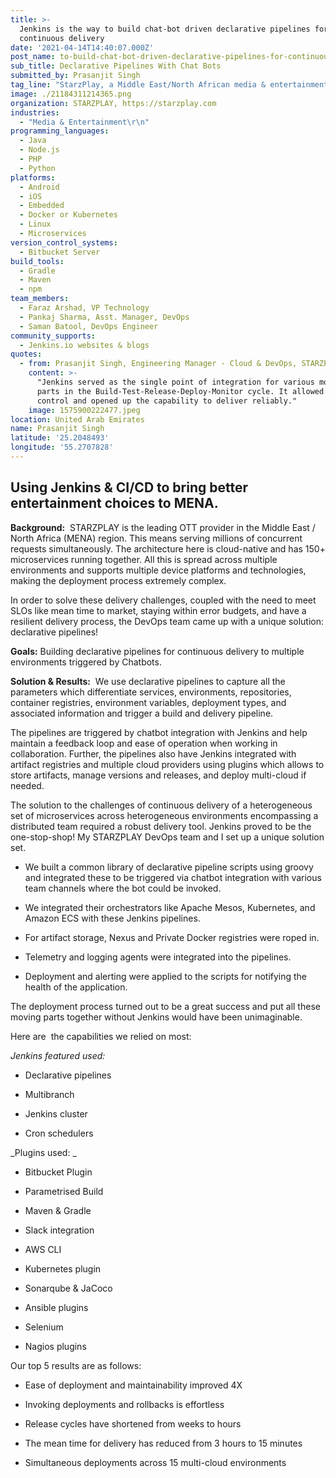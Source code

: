 ```yaml
---
title: >-
  Jenkins is the way to build chat-bot driven declarative pipelines for
  continuous delivery
date: '2021-04-14T14:40:07.000Z'
post_name: to-build-chat-bot-driven-declarative-pipelines-for-continuous-delivery
sub_title: Declarative Pipelines With Chat Bots
submitted_by: Prasanjit Singh
tag_line: "StarzPlay, a Middle East/North African media & entertainment company, couldn’t imagine deploying CI/CD without Jenkins.\_"
image: ./21184311214365.png
organization: STARZPLAY, https://starzplay.com
industries:
  - "Media & Entertainment\r\n"
programming_languages:
  - Java
  - Node.js
  - PHP
  - Python
platforms:
  - Android
  - iOS
  - Embedded
  - Docker or Kubernetes
  - Linux
  - Microservices
version_control_systems:
  - Bitbucket Server
build_tools:
  - Gradle
  - Maven
  - npm
team_members:
  - Faraz Arshad, VP Technology
  - Pankaj Sharma, Asst. Manager, DevOps
  - Saman Batool, DevOps Engineer
community_supports:
  - Jenkins.io websites & blogs
quotes:
  - from: Prasanjit Singh, Engineering Manager - Cloud & DevOps, STARZPLAY
    content: >-
      "Jenkins served as the single point of integration for various moving
      parts in the Build-Test-Release-Deploy-Monitor cycle. It allowed federated
      control and opened up the capability to deliver reliably."
    image: 1575900222477.jpeg
location: United Arab Emirates
name: Prasanjit Singh
latitude: '25.2048493'
longitude: '55.2707828'
---
```

## Using Jenkins & CI/CD to bring better entertainment choices to MENA.

**Background:**  STARZPLAY is the leading OTT provider in the Middle East / North Africa (MENA) region. This means serving millions of concurrent requests simultaneously. The architecture here is cloud-native and has 150+ microservices running together. All this is spread across multiple environments and supports multiple device platforms and technologies, making the deployment process extremely complex.

In order to solve these delivery challenges, coupled with the need to meet SLOs like mean time to market, staying within error budgets, and have a resilient delivery process, the DevOps team came up with a unique solution: declarative pipelines!

**Goals:** Building declarative pipelines for continuous delivery to multiple environments triggered by Chatbots.

<Testimonal idx="0" />

**Solution & Results:**  We use declarative pipelines to capture all the parameters which differentiate services, environments, repositories, container registries, environment variables, deployment types, and associated information and trigger a build and delivery pipeline.

The pipelines are triggered by chatbot integration with Jenkins and help maintain a feedback loop and ease of operation when working in collaboration. Further, the pipelines also have Jenkins integrated with artifact registries and multiple cloud providers using plugins which allows to store artifacts, manage versions and releases, and deploy multi-cloud if needed.

The solution to the challenges of continuous delivery of a heterogeneous set of microservices across heterogeneous environments encompassing a distributed team required a robust delivery tool. Jenkins proved to be the one-stop-shop! My STARZPLAY DevOps team and I set up a unique solution set.

-   We built a common library of declarative pipeline scripts using groovy and integrated these to be triggered via chatbot integration with various team channels where the bot could be invoked.

-   We integrated their orchestrators like Apache Mesos, Kubernetes, and Amazon ECS with these Jenkins pipelines.

-   For artifact storage, Nexus and Private Docker registries were roped in.

-   Telemetry and logging agents were integrated into the pipelines.

-   Deployment and alerting were applied to the scripts for notifying the health of the application.

The deployment process turned out to be a great success and put all these moving parts together without Jenkins would have been unimaginable.

Here are  the capabilities we relied on most:

*Jenkins featured used:*

-   Declarative pipelines

-   Multibranch

-   Jenkins cluster

-   Cron schedulers

\_Plugins used: \_

-   Bitbucket Plugin

-   Parametrised Build

-   Maven & Gradle

-   Slack integration

-   AWS CLI

-   Kubernetes plugin

-   Sonarqube & JaCoco

-   Ansible plugins

-   Selenium

-   Nagios plugins

Our top 5 results are as follows:

-   Ease of deployment and maintainability improved 4X

-   Invoking deployments and rollbacks is effortless

-   Release cycles have shortened from weeks to hours

-   The mean time for delivery has reduced from 3 hours to 15 minutes

-   Simultaneous deployments across 15 multi-cloud environments
